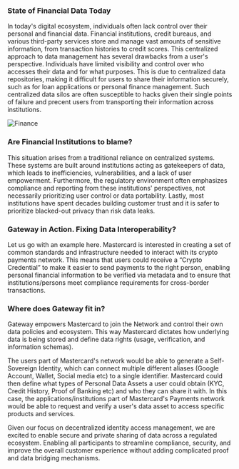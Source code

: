 ### State of Financial Data Today

In today's digital ecosystem, individuals often lack control over their personal and financial data. Financial institutions, credit bureaus, and various third-party services store and manage vast amounts of sensitive information, from transaction histories to credit scores. This centralized approach to data management has several drawbacks from a user's perspective. Individuals have limited visibility and control over who accesses their data and for what purposes. This is due to centralized data repositories, making it difficult for users to share their information securely, such as for loan applications or personal finance management. Such centralized data silos are often susceptible to hacks given their single points of failure and precent users from transporting their information across institutions.

<img src="assets/usecases/finance.png" alt="Finance" />

### Are Financial Institutions to blame?

This situation arises from a traditional reliance on centralized systems. These systems are built around institutions acting as gatekeepers of data, which leads to inefficiencies, vulnerabilities, and a lack of user empowerment. Furthermore, the regulatory environment often emphasizes compliance and reporting from these institutions' perspectives, not necessarily prioritizing user control or data portability. Lastly, most institutions have spent decades building customer trust and it is safer to prioritize blacked-out privacy than risk data leaks.

### Gateway in Action. Fixing Data Interoperability?

Let us go with an example here. Mastercard is interested in creating a set of common standards and infrastructure needed to interact with its crypto payments network. This means that users could receive a “Crypto Credential” to make it easier to send payments to the right person, enabling personal financial information to be verified via metadata and to ensure that institutions/persons meet compliance requirements for cross-border transactions.

### Where does Gateway fit in?

Gateway empowers Mastercard to join the Network and control their own data policies and ecosystem. This way Mastercard dictates how underlying data is being stored and define data rights (usage, verification, and information schemas).

The users part of Mastercard's network would be able to generate a Self-Sovereign Identity, which can connect multiple different aliases (Google Account, Wallet, Social media etc) to a single identifier. Mastercard could then define what types of Personal Data Assets a user could obtain (KYC, Credit History, Proof of Banking etc) and who they can share it with. In this case, the applications/institutions part of Mastercard's Payments network would be able to request and verify a user's data asset to access specific products and services.

Given our focus on decentralized identity access management, we are excited to enable secure and private sharing of data across a regulated ecosystem. Enabling all participants to streamline compliance, security, and improve the overall customer experience without adding complicated proof and data bridging mechanisms.
